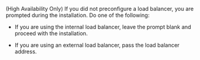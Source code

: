 (High Availability Only) If you did not preconfigure a load balancer, you are prompted during the installation. Do one of the following:

  - If you are using the internal load balancer, leave the prompt blank and proceed with the installation.

  - If you are using an external load balancer, pass the load balancer address.